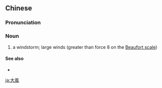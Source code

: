 {{also|大风}}
==Chinese==
{{zh-forms|s=大风}}

===Pronunciation===
{{zh-pron
|m=dàfēng
|c=daai6 fung1
|mn=tōa-hong
|h=pfs=thai-fûng
|cat=n
}}

===Noun===
{{zh-noun}}

# {{lb|zh|literary}} a windstorm; large winds (greater than force 8 on the [[w:Beaufort scale|Beaufort scale]])

====See also====
* {{zh-l|颱風}}

[[ja:大風]]